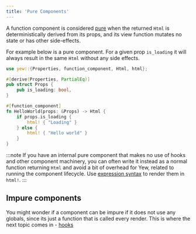 ```yaml
---
title: 'Pure Components'
---
```


A function component is considered [pure] when the returned `Html` is deterministically derived
from its props, and its view function mutates no state or has other side-effects.

[pure]: https://en.wikipedia.org/wiki/Pure_function

For example below is a pure component. For a given prop `is_loading` it will always result in the same `Html` without any side effects.

```rust
use yew::{Properties, function_component, Html, html};

#[derive(Properties, PartialEq)]
pub struct Props {
    pub is_loading: bool,
}

#[function_component]
fn HelloWorld(props: &Props) -> Html {
    if props.is_loading {
        html! { "Loading" }
    } else {
        html! { "Hello world" }
    }
}
```

:::note
If you have an internal pure component that makes no use of hooks and other component machinery, you can often write it instead
as a normal function returning `Html` and avoid a bit of overhead for Yew, related to running the component lifecycle. Use
[expression syntax](concepts/html/literals-and-expressions.mdx#expressions) to render them in `html!`.
:::

## Impure components

You might wonder if a component can be impure if it does not use any globals, since its just a function that is called every render.
This is where the next topic comes in - [hooks](./hooks)

